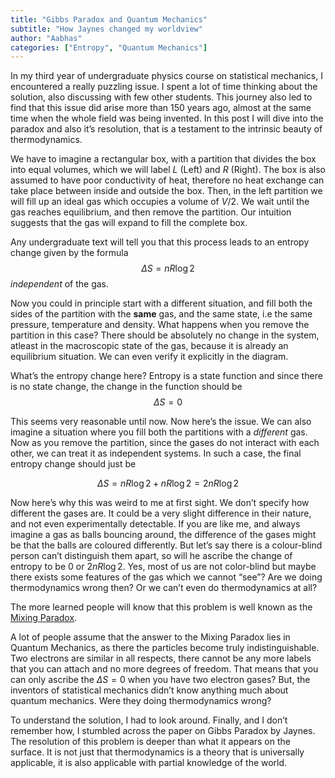```yaml
---
title: "Gibbs Paradox and Quantum Mechanics"
subtitle: "How Jaynes changed my worldview"
author: "Aabhas"
categories: ["Entropy", "Quantum Mechanics"]
---
```

In my third year of undergraduate physics course on statistical mechanics, I encountered a really puzzling issue. I spent a lot of time thinking about the solution, also discussing with few other students. This journey also led to find that this issue did arise more than 150 years ago, almost at the same time when the whole field was being invented. In this post I will dive into the paradox and also it's resolution, that is a testament to the intrinsic beauty of thermodynamics.  

We have to imagine a rectangular box, with a partition that divides the box into equal volumes, which we will label $L$ (Left) and $R$ (Right). The box is also assumed to have poor conductivity of heat, therefore no heat exchange can take place between inside and outside the box. Then, in the left partition we will fill up an ideal gas which occupies a volume of $V/2$. We wait until the gas reaches equilibrium, and then remove the partition. Our intuition suggests that the gas will expand to fill the complete box. 

Any undergraduate text will tell you that this process leads to an entropy change given by the formula $$ \Delta S = nR \log 2$$ *independent* of the gas. 

Now you could in principle start with a different situation, and fill both the sides of the partition with the **same** gas, and the same state, i.e the same pressure, temperature and density. What happens when you remove the partition in this case? There should be absolutely no change in the system, atleast in the macroscopic state of the gas, because it is already an equilibrium situation. We can even verify it explicitly in the diagram. 

What's the entropy change here? Entropy is a state function and since there is no state change, the change in the function should be 
$$\Delta S = 0$$

This seems very reasonable until now. Now here's the issue. We can also imagine a situation where you fill both the partitions with a *different* gas. Now as you remove the partition, since the gases do not interact with each other, we can treat it as independent systems. In such a case, the final entropy change should just be 

$$\Delta S = n R \log 2 + n R \log 2 = 2 n R \log 2$$

Now here's why this was weird to me at first sight. We don't specify how different the gases are. It could be a very slight difference in their nature, and not even experimentally detectable. If you are like me, and always imagine a gas as balls bouncing around, the difference of the gases might be that the balls are coloured differently. But let's say there is a colour-blind person can't distinguish them apart, so will he ascribe the change of entropy to be $0$ or $2 n R \log 2$. Yes, most of us are not color-blind but maybe there exists some features of the gas which we cannot "see"? Are we doing thermodynamics wrong then? Or we can't even do thermodynamics at all? 

The more learned people will know that this problem is well known as the [Mixing Paradox](https://www.wikiwand.com/en/Gibbs_paradox#The_mixing_paradox). 

A lot of people assume that the answer to the Mixing Paradox lies in Quantum Mechanics, as there the particles become truly indistinguishable. Two electrons are similar in all respects, there cannot be any more labels that you can attach and no more degrees of freedom. That means that you can only ascribe the $\Delta S = 0$ when you have two electron gases? But, the inventors of statistical mechanics didn't know anything much about quantum mechanics. Were they doing thermodynamics wrong?  

To understand the solution, I had to look around. Finally, and I don't remember how, I stumbled across the paper on Gibbs Paradox by Jaynes. The resolution of this problem is deeper than what it appears on the surface. It is not just that thermodynamics is a theory that is universally applicable, it is also applicable with partial knowledge of the world. 





